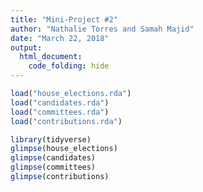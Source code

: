 ```yaml
---
title: "Mini-Project #2"
author: "Nathalie Torres and Samah Majid"
date: "March 22, 2018"
output:
  html_document:
    code_folding: hide
---
```

```r
load("house_elections.rda")
load("candidates.rda")
load("committees.rda")
load("contributions.rda")
```
```r
library(tidyverse)
glimpse(house_elections)
glimpse(candidates)
glimpse(committees)
glimpse(contributions)
```







